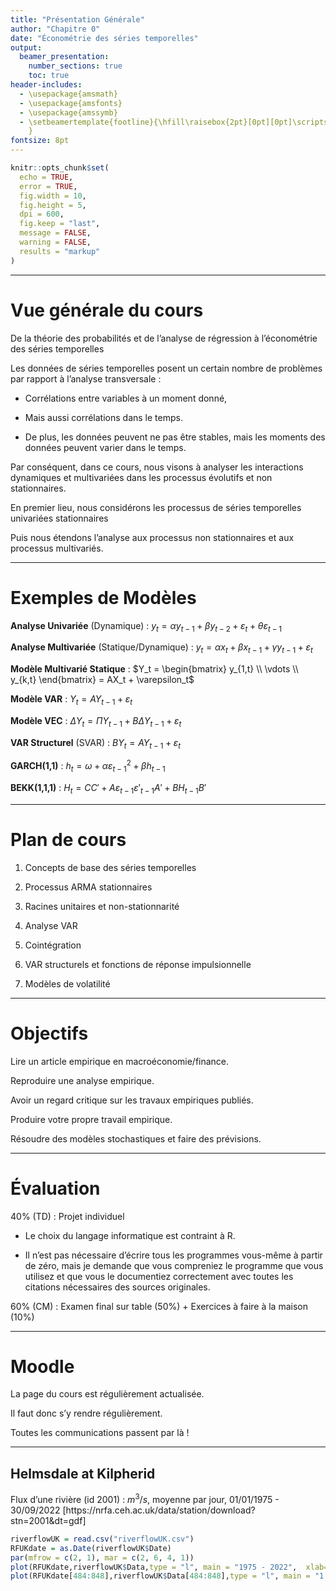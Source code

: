 ```yaml
---
title: "Présentation Générale"
author: "Chapitre 0"
date: "Économétrie des séries temporelles"
output:
  beamer_presentation:
    number_sections: true
    toc: true
header-includes:
  - \usepackage{amsmath}
  - \usepackage{amsfonts}
  - \usepackage{amssymb}
  - \setbeamertemplate{footline}{\hfill\raisebox{2pt}[0pt][0pt]\scriptsize{Économétrie des         Séries Temporelles - Chapitre 0}\hspace*{10pt} {\insertframenumber{} /                     \inserttotalframenumber}\hspace*{2pt}
    }
fontsize: 8pt
---
```


<!-- --- -->
<!-- title: "Présentation Générale" -->
<!-- author: "Chapitre 0" -->
<!-- date: "Économétrie des séries temporelles" -->
<!-- output: -->
<!--   xaringan::moon_reader: -->
<!--     css: [default, hygge-duke, hygge, custom_colors.css, custom_footer.css] -->
<!--     lib_dir: libs -->
<!--     nature: -->
<!--       ratio: "14:9" -->
<!--       highlightStyle: github -->
<!--       highlightLines: true -->
<!--       countIncrementalSlides: false -->
<!--       titleSlideClass: ["center", "middle", "my-title"] -->
<!--     mathjax: "https://cdn.jsdelivr.net/npm/mathjax@3/es5/tex-mml-chtml.js" -->
<!-- --- -->

```r
knitr::opts_chunk$set(
  echo = TRUE,
  error = TRUE,
  fig.width = 10,
  fig.height = 5,
  dpi = 600,
  fig.keep = "last",
  message = FALSE,
  warning = FALSE,
  results = "markup"
)
```

<!-- layout:true -->
<!-- <div class="footer"><span>Économétrie des Séries Temporelles - Chapitre 0</span></div> -->

<!-- comme \vspace{} -->
<!-- <div style="margin-top: -0.5em;"></div> -->


---

# Vue générale du cours

De la théorie des probabilités et de l'analyse de régression à l'économétrie des séries temporelles

Les données de séries temporelles posent un certain nombre de problèmes par rapport à l'analyse transversale :

- Corrélations entre variables à un moment donné,

- Mais aussi corrélations dans le temps.

- De plus, les données peuvent ne pas être stables, mais les moments des données peuvent varier dans le temps.

Par conséquent, dans ce cours, nous visons à analyser les interactions dynamiques et multivariées dans les processus évolutifs et non stationnaires.

En premier lieu, nous considérons les processus de séries temporelles univariées stationnaires

Puis nous étendons l'analyse aux processus non stationnaires et aux processus multivariés.

---

# Exemples de Modèles

**Analyse Univariée** (Dynamique) : $y_t = \alpha y_{t-1} + \beta y_{t-2} + \varepsilon_t + \theta \varepsilon_{t-1}$

**Analyse Multivariée** (Statique/Dynamique) : $y_t = \alpha x_t + \beta x_{t-1} + \gamma y_{t-1} + \varepsilon_t$

**Modèle Multivarié Statique** : $Y_t = \begin{bmatrix} y_{1,t} \\ \vdots \\ y_{k,t} \end{bmatrix} = AX_t + \varepsilon_t$

**Modèle VAR** : $Y_t = AY_{t-1} + \varepsilon_t$

**Modèle VEC** : $\Delta Y_t = \Pi Y_{t-1} + B \Delta Y_{t-1} + \varepsilon_t$

**VAR Structurel** (SVAR) : $BY_t = AY_{t-1} + \varepsilon_t$

**GARCH(1,1)** : $h_t = \omega + \alpha \varepsilon^2_{t-1} + \beta h_{t-1}$

**BEKK(1,1,1)** : $H_t = C C' + A \varepsilon_{t-1} \varepsilon'_{t-1} A' + B H_{t-1} B'$

---

# Plan de cours 

1. Concepts de base des séries temporelles
   
2. Processus ARMA stationnaires
   
3. Racines unitaires et non-stationnarité

4. Analyse VAR
   
5. Cointégration

6. VAR structurels et fonctions de réponse impulsionnelle

7.  Modèles de volatilité

---

# Objectifs

Lire un article empirique en macroéconomie/finance.

Reproduire une analyse empirique.

Avoir un regard critique sur les travaux empiriques publiés.

Produire votre propre travail empirique.

Résoudre des modèles stochastiques et faire des prévisions.

---

# Évaluation

40% (TD) : Projet individuel 

- Le choix du langage informatique est contraint à R.

- Il n'est pas nécessaire d'écrire tous les programmes vous-même à partir 
de zéro, mais je demande que vous compreniez le programme que vous utilisez 
et que vous le documentiez correctement avec toutes les citations 
nécessaires des sources originales.

60% (CM) : Examen final sur table (50%) + Exercices à faire à la maison (10%)

---

# Moodle

La page du cours est régulièrement actualisée. 

Il faut donc s'y rendre régulièrement.

Toutes les communications passent par là !

---

## Helmsdale at Kilpherid

Flux d'une rivière (id 2001) : $m^3/s$, moyenne par jour, 01/01/1975 - 30/09/2022
[https://nrfa.ceh.ac.uk/data/station/download?stn=2001&dt=gdf]

```r
riverflowUK = read.csv("riverflowUK.csv")
RFUKdate = as.Date(riverflowUK$Date)
par(mfrow = c(2, 1), mar = c(2, 6, 4, 1))
plot(RFUKdate,riverflowUK$Data,type = "l", main = "1975 - 2022",  xlab="", ylab = "m3/s")
plot(RFUKdate[484:848],riverflowUK$Data[484:848],type = "l", main = "1 année", ylab = "m3/s")
```
